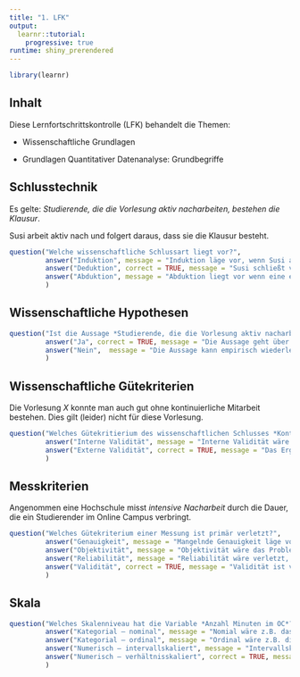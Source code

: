 ```yaml
---
title: "1. LFK"
output: 
  learnr::tutorial:
    progressive: true
runtime: shiny_prerendered
---
```



```r
library(learnr)
```

## Inhalt

Diese Lernfortschrittskontrolle (LFK) behandelt die Themen:

- Wissenschaftliche Grundlagen

- Grundlagen Quantitativer Datenanalyse: Grundbegriffe


## Schlusstechnik

Es gelte: *Studierende, die die Vorlesung aktiv nacharbeiten, bestehen die Klausur*.

Susi arbeit aktiv nach und folgert daraus, dass sie die Klausur besteht.

```r
question("Welche wissenschaftliche Schlussart liegt vor?",
         answer("Induktion", message = "Induktion läge vor, wenn Susi auf Grund wiederholter Beobachtung zu dem Schluss gekommen wäre."),
         answer("Deduktion", correct = TRUE, message = "Susi schließt von einer allgemeinen Aussage auf eine speziellere."),
         answer("Abduktion", message = "Abduktion liegt vor wenn eine erklärende Hypothese (spekulativ) gebildet wird.")
         )
```


## Wissenschaftliche Hypothesen

```r
question("Ist die Aussage *Studierende, die die Vorlesung aktiv nacharbeiten, bestehen die Klausur* im Sinne Poppers eine wissenschaftliche Hypothese?",
         answer("Ja", correct = TRUE, message = "Die Aussage geht über den Einzelfall hinaus, insbesondere ist sie aber falsifizierbar."),
         answer("Nein",  message = "Die Aussage kann empirisch wiederlegt werden.")
         )
```

## Wissenschaftliche Gütekriterien

Die Vorlesung $X$ konnte man auch gut ohne kontinuierliche Mitarbeit bestehen. Dies gilt (leider) nicht für diese Vorlesung.


```r
question("Welches Gütekritierium des wissenschaftlichen Schlusses *Kontinuierliche Mitarbeit ist zum Bestehen nicht erforderlich* primär verletzt?",
         answer("Interne Validität", message = "Interne Validität wäre verletzt wenn es eine andere Erklärung geben würde."),
         answer("Externe Validität", correct = TRUE, message = "Das Ergebnis von Vorlesung $X$ kann nicht übertragen werden.")
         )
```


## Messkriterien

Angenommen eine Hochschule misst *intensive Nacharbeit* durch die Dauer, die ein Studierender im Online Campus verbringt. 

```r
question("Welches Gütekriterium einer Messung ist primär verletzt?",
         answer("Genauigkeit", message = "Mangelnde Genauigkeit läge vor wenn die Zeit z.B. durch *kurz*, *lang* anstelle von z.B. Minuten gemessen werden würde."),
         answer("Objektivität", message = "Objektivität wäre das Problem wenn zwei Messende zu unterschiedlichen Messergebnissen kommen würden."),
         answer("Reliabilität", message = "Reliabilität wäre verletzt, wenn verschiedene Messinstrumente zu unterschiedlichen Messergebnissen kommen würden."),
         answer("Validität", correct = TRUE, message = "Validität ist verletzt, wenn nicht das gemessen wird, was gemessen werden soll.")         
         )
```


## Skala

```r
question("Welches Skalenniveau hat die Variable *Anzahl Minuten im OC*?",
         answer("Kategorial – nominal", message = "Nomial wäre z.B. das Device mit dem der Studierende in den OC geht."),
         answer("Kategorial – ordinal", message = "Ordinal wäre z.B. die Platzierung eines Studierenden in einer Rangliste der Studierenden nach Ihrer Zeit im OC."),
         answer("Numerisch – intervallskaliert", message = "Intervallskaliert wäre die Zeit, wenn z.B. die Referenzzeit des Workloads als Null definiert wird und die Abweichung zur Referenz angegeben wird."),
         answer("Numerisch – verhältnisskaliert", correct = TRUE, message = "Die Werte können unterschieden, geordnet und die Abstände verglichen werden. Außerdem gibt es einen absoluten Nullpunkt.")         
         )
```
